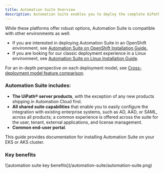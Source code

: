 ```yaml
---
title: Automation Suite Overview
description: Automation Suite enables you to deploy the complete UiPath® automation platform on containerized platforms such as AKS, a managed Kubernetes service offered by Azure, or EKS provided by Amazon AWS.
---
```


While these platforms offer robust options, Automation Suite is compatible with other environments as well:

- If you are interested in deploying Automation Suite in an OpenShift environment, see [Automation Suite on OpenShift Installation Guide.](https://docs.uipath.com/automation-suite/automation-suite/2024.10/installation-guide-openshift/automation-suite-overview)
- If you are looking for our classic deployment experience in a Linux environment, see [Automation Suite on Linux Installation Guide](https://docs.uipath.com/automation-suite/automation-suite/2024.10/installation-guide/automation-suite-overview).

For an in-depth perspective on each deployment model, see [Cross-deployment model feature comparison](https://docs.uipath.com/automation-suite/automation-suite/2024.10/installation-guide-eks-aks/cross-deployment-model-feature-comparison).

### Automation Suite includes:

- **The UiPath® server products**, with the exception of any new products shipping in Automation Cloud first.
- **All shared suite capabilities** that enable you to easily configure the integration with existing enterprise systems, such as AD, AAD, or SAML, across all products; a common experience is offered across the suite for the user, tenant, external applications, and license management.
- **Common end-user portal**.

This guide provides documentation for installing Automation Suite on your EKS or AKS cluster.

### Key benefits
<Frame>
![automation suite key benefits](/automation-suite/automation-suite.png)
</Frame>

